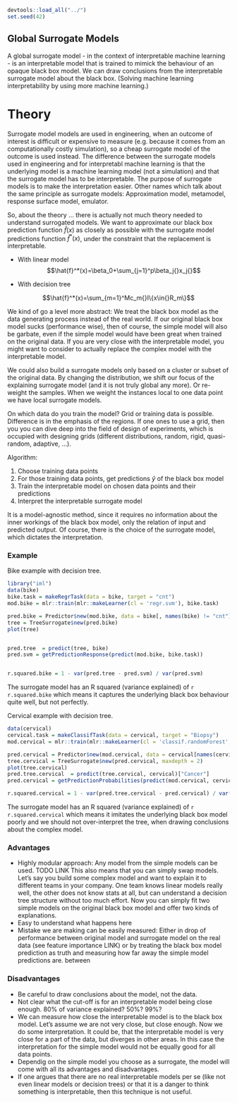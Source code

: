 ```r
devtools::load_all("../")
set.seed(42)
```


## Global Surrogate Models  {#global}

A global surrogate model - in the context of interpretable machine learning - is an interpretable model that is trained to mimick the behaviour of an opaque black box model.  We can draw conclusions from the interpretable surrogate model about the black box. (Solving machine learning interpretability by using more machine learning.)


# Theory

<!-- origins -->
Surrogate model models are used in engineering, when an outcome of interest is difficult or expensive to measure (e.g. because it comes from an computationally costly simulation), so a cheap surrogate model of the outcome is used instead. 
The difference between the surrogate models used in engineering and for interpretabl machine learning is that the underlying model is a machine learning model (not a simulation) and that the surrogate model has to be interpretable. 
The purpose of surrogate models is to make the interpretation easier. 
Other names which talk about the same principle as surrogate models:
Approximation model, metamodel, response surface model, emulator. 


So, about the theory ... there is actually not much theory needed to understand surrogated models. 
We want to approximate our black box prediction function $\hat{f}(x)$ as closely as possible with the surrogate model predictions function $\hat{f}^*(x)$, under the constraint that the replacement is interpretable.

- With linear model
$$\hat{f}^*(x)=\beta_0+\sum_{j=1}^p\beta_j{}x_j{}$$

- With decision tree

$$\hat{f}^*(x)=\sum_{m=1}^Mc_m{}I\{x\in{}R_m\}$$

<!-- other way to think about it -->
We kind of go a level more abstract: We treat the black box model as the data generating process instead of the real world. 
If our original black box model sucks (performance wise), then of course, the simple model will also be garbate, even if the simple model would have been great when trained on the original data. 
If you are very close with the interpretable model, you might want to consider to actually replace the complex model with the interpretable model.

<!-- More ideas-->
We could also build a surrogate models only based on a cluster or subset of the original data. 
By changing the distribution, we shift our focus of the explaining surrogate model (and it is not truly global any more).
Or re-weight the samples. 
When we weight the instances local to one data point we have local surrogate models. 



On which data do you train the model?
Grid or training data is possible. 
Difference is in the emphasis of the regions.
If one ones to use a grid, then you you can dive deep into the field of design of experiments, which is occupied with designing grids (different distributions, random, rigid, quasi-random, adaptive, ...).


Algorithm:

1. Choose training data points
1. For those training data points, get predictions $\hat{y}$ of the black box model
1. Train the interpretable model on chosen data points and their predictions
1. Interpret the interpretable surrogate model


It is a model-agnostic method, since it requires no information about the inner workings of the black box model, only the relation of input and predicted output. 
Of course, there is the choice of the surrogate model, which dictates the interpretation.


### Example
Bike example with decision tree.
```r
library("iml")
data(bike)
bike.task = makeRegrTask(data = bike, target = "cnt")
mod.bike = mlr::train(mlr::makeLearner(cl = 'regr.svm'), bike.task)

pred.bike = Predictor$new(mod.bike, data = bike[, names(bike) != "cnt"])
tree = TreeSurrogate$new(pred.bike) 
plot(tree)


pred.tree  = predict(tree, bike)
pred.svm = getPredictionResponse(predict(mod.bike, bike.task))


r.squared.bike = 1 - var(pred.tree - pred.svm) / var(pred.svm)
```
The surrogate model has an R squared (variance explained) of `r r.squared.bike` which means it captures the underlying black box behaviour quite well, but not perfectly.

Cervical example with decision tree.
```r
data(cervical)
cervical.task = makeClassifTask(data = cervical, target = "Biopsy")
mod.cervical = mlr::train(mlr::makeLearner(cl = 'classif.randomForest', predict.type = "prob"), cervical.task)

pred.cervical = Predictor$new(mod.cervical, data = cervical[names(cervical) != "Biopsy"])
tree.cervical = TreeSurrogate$new(pred.cervical, maxdepth = 2) 
plot(tree.cervical)
pred.tree.cervical  = predict(tree.cervical, cervical)["Cancer"]
pred.cervical = getPredictionProbabilities(predict(mod.cervical, cervical.task))

r.squared.cervical = 1 - var(pred.tree.cervical - pred.cervical) / var(pred.cervical)
```

The surrogate model has an R squared (variance explained) of `r r.squared.cervical` which means it imitates the underlying black box model poorly and we should not over-interpret the tree, when drawing conclusions about the complex model.

### Advantages 
- Highly modular approach: Any model from the simple models can be used. TODO LINK 
This also means that you can simply swap models. 
Let's say you build some complex model and want to explain it to different teams in your company.
One team knows linear models really well, the other does not know stats at all, but can understand a decision tree structure without too much effort. 
Now you can simply fit two simple models on the original black box model and offer two kinds of explanations.
- Easy to understand what happens here
- Mistake we are making can be easily measured: 
Either in drop of performance between original model and surrogate model on the real data (see feature importance LINK) or by treating the black box model prediction as truth and measuring how far away the simple model predictions are. 
between 

### Disadvantages
- Be careful to draw conclusions about the model, not the data. 
- Not clear what the cut-off is for an interpretable model being close enough. 
80% of variance explained? 50%? 99%?
- We can measure how close the interpretable model is to the black box model. 
Let's assume we are not very close, but close enough. 
Now we do some interpretation. 
It could be, that the interpretable model is very close for a part of the data, but diverges in other areas. 
In this case the interpretation for the simple model would not be equally good for all data points.
- Dependig on the simple model you choose as a surrogate, the model will come with all its advantages and disadvantages. 
- If one argues that there are no real interpretable models per se (like not even linear models or decision trees) or that it is a danger to think something is interpretable, then this technique is not useful.
